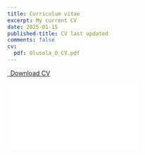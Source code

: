 ```yaml
---
title: Curriculum vitae
excerpt: My current CV
date: 2025-01-15
published-title: CV last updated
comments: false
cv:
  pdf: Olusola_O_CV.pdf
---
```


:::: {#cv-styles}
```{=html}
<p class="text-center">
  <a class="btn btn-primary btn-lg" href="Olusola_O_CV.pdf" target="_blank">
    <i class="bi bi-cloud-download"></i>&ensp;Download CV
  </a>
</p>

<div class="embed-container">
  <iframe src="Olusola_O_CV.pdf" style="border: 0.5px"></iframe>
</div>
```
::::